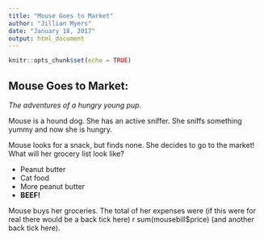 ```yaml
---
title: "Mouse Goes to Market"
author: "Jillian Myers"
date: "January 18, 2017"
output: html_document
---
```


```r
knitr::opts_chunk$set(echo = TRUE)
```

## Mouse Goes to Market:
*The adventures of a hungry young pup.*

Mouse is a hound dog.  She has an active sniffer.  She sniffs something yummy and now she is hungry. 

Mouse looks for a snack, but finds none.  She decides to go to the market!  What will her grocery list look like?

* Peanut butter
* Cat food
* More peanut butter
* **BEEF!**

Mouse buys her groceries.  The total of her expenses were (if this were for real there would be a back tick here) r sum(mousebill$price) (and another back tick here).


